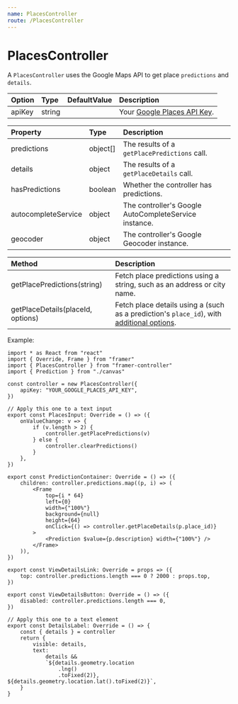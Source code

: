 ```yaml
---
name: PlacesController
route: /PlacesController
---
```


# PlacesController

A `PlacesController` uses the Google Maps API to get place `predictions` and `details`.

| Option | Type   | DefaultValue | Description                                                                                            |
| :----- | :----- | :----------- | :----------------------------------------------------------------------------------------------------- |
| apiKey | string |              | Your [Google Places API Key](https://developers.google.com/maps/documentation/javascript/get-api-key). |

| Property            | Type     | Description                                           |
| :------------------ | :------- | :---------------------------------------------------- |
| predictions         | object[] | The results of a `getPlacePredictions` call.          |
| details             | object   | The results of a `getPlaceDetails` call.              |
| hasPredictions      | boolean  | Whether the controller has predictions.               |
| autocompleteService | object   | The controller's Google AutoCompleteService instance. |
| geocoder            | object   | The controller's Google Geocoder instance.            |

| Method                            | Description                                                                                                                                                                                 |
| :-------------------------------- | :------------------------------------------------------------------------------------------------------------------------------------------------------------------------------------------ |
| getPlacePredictions(string)       | Fetch place predictions using a string, such as an address or city name.                                                                                                                    |
| getPlaceDetails(placeId, options) | Fetch place details using a (such as a prediction's `place_id`), with [additional options](https://developers.google.com/maps/documentation/javascript/reference/geocoder#GeocoderRequest). |

Example:

```tsx
import * as React from "react"
import { Override, Frame } from "framer"
import { PlacesController } from "framer-controller"
import { Prediction } from "./canvas"

const controller = new PlacesController({
	apiKey: "YOUR_GOOGLE_PLACES_API_KEY",
})

// Apply this one to a text input
export const PlacesInput: Override = () => ({
	onValueChange: v => {
		if (v.length > 2) {
			controller.getPlacePredictions(v)
		} else {
			controller.clearPredictions()
		}
	},
})

export const PredictionContainer: Override = () => ({
	children: controller.predictions.map((p, i) => (
		<Frame
			top={i * 64}
			left={0}
			width={"100%"}
			background={null}
			height={64}
			onClick={() => controller.getPlaceDetails(p.place_id)}
		>
			<Prediction $value={p.description} width={"100%"} />
		</Frame>
	)),
})

export const ViewDetailsLink: Override = props => ({
	top: controller.predictions.length === 0 ? 2000 : props.top,
})

export const ViewDetailsButton: Override = () => ({
	disabled: controller.predictions.length === 0,
})

// Apply this one to a text element
export const DetailsLabel: Override = () => {
	const { details } = controller
	return {
		visible: details,
		text:
			details &&
			`${details.geometry.location
				.lng()
				.toFixed(2)}, ${details.geometry.location.lat().toFixed(2)}`,
	}
}
```
